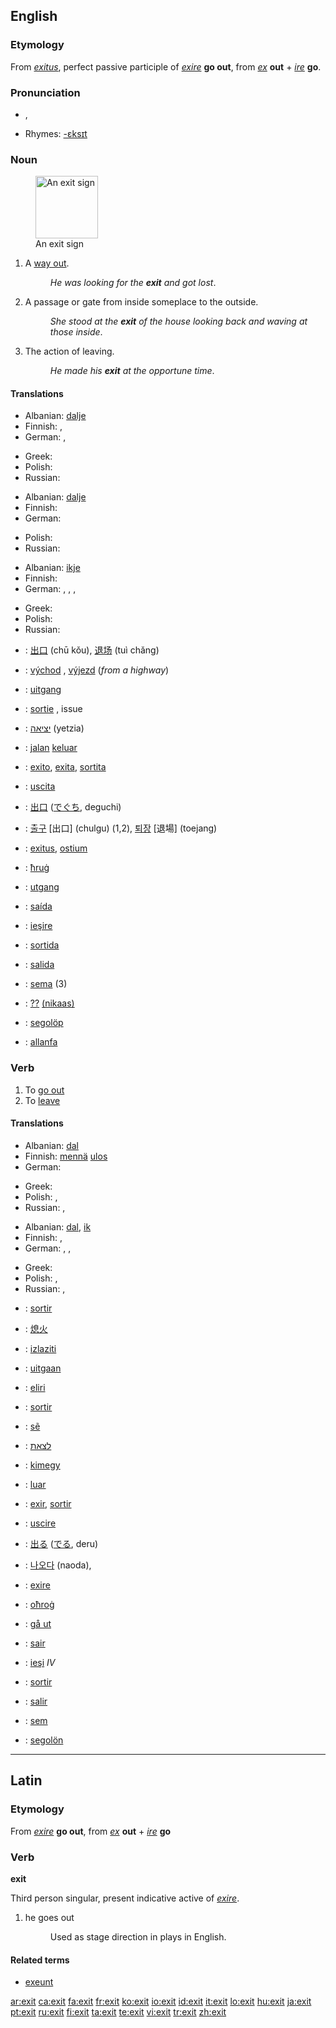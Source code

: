 ==English==

===Etymology===
From {{L.}} ''[[exitus]]'', perfect passive participle of  ''[[exire]]'' '''go out''', from ''[[ex]]'' '''out''' + ''[[ire]]'' '''go'''.

===Pronunciation===
* {{IPA|/ˈɛgzɪt/|/ˈɛksɪt/}}, {{SAMPA|/"EgzIt/|/"EksIt/}}
* Rhymes: [[Rhymes:English:-ɛksɪt|-ɛksɪt]]

===Noun===
{{en-noun}}
[[Image:Exit sign.jpg|100px|thumb|An exit sign]]

# A [[way out]].
#: ''He was looking for the '''exit''' and got lost''.
# A passage or gate from inside someplace to the outside.
#: ''She stood at the '''exit''' of the house looking back and waving at those inside''.
# The action of leaving.
#: ''He made his '''exit''' at the opportune time''.

====Translations====
{{trans-top|way out}}
* Albanian: [[dalje]] {{f}}
* Finnish: {{t|fi|ulospääsy}}, {{t+|fi|uloskäynti}}
* German: {{t+|de|Ausweg|m}}, {{t+|de|Ausfahrt|f}}
{{trans-mid}}
* Greek: {{t|el|έξοδος|f|tr=éxodos|sc=Grek}}
* Polish: {{t+|pl|wyjście|n}}
* Russian: {{t+|ru|выход|m|tr=výχod|sc=Cyrl}}
{{trans-bottom}}

{{trans-top|passage from inside to outside}}
* Albanian: [[dalje]] {{f}}
* Finnish: {{t+|fi|uloskäynti}}
* German: {{t+|de|Ausgang|m}}
{{trans-mid}}
* Polish: {{t+|pl|wyjście|n}}
* Russian: {{t+|ru|выход|m|tr=výχod|sc=Cyrl}}
{{trans-bottom}}

{{trans-top|action of leaving}}
* Albanian: [[ikje]] {{f}}
* Finnish: {{t-|fi|lähtö}}
* German: {{t+|de|Abtritt|m}}, {{t-|de|Austritt|m}}, {{t+|de|Ausstieg|m}}, {{t+|de|Abwanderung|f}}
{{trans-mid}}
* Greek: {{t|el|έξοδος|f|tr=éxodos|sc=Grek}}
* Polish: {{t+|pl|wyjście|n}}
* Russian: {{t+|ru|выход|m|tr=výχod|sc=Cyrl}}
{{trans-bottom}}

{{checktrans-top}}
* {{ttbc|Chinese}}: [[出口]] (chū kǒu), [[退场]] (tuì chǎng)
* {{ttbc|Czech}}: [[východ]] {{m}}, [[výjezd]] {{m}} (''from a highway'')
* {{ttbc|Dutch}}: [[uitgang]]
* {{ttbc|French}}: [[sortie]] {{f}}, issue {{f}}
* {{ttbc|Hebrew}}: [[יציאה]] (yetzia)
* {{ttbc|Indonesian}}: [[jalan]] [[keluar]]
* {{ttbc|Interlingua}}: [[exito]], [[exita]], [[sortita]]
* {{ttbc|Italian}}: [[uscita]] {{f}}
* {{ttbc|Japanese}}: [[出口]] ([[でぐち]], deguchi)
* {{ttbc|Korean}}: [[출구]] [出口] (chulgu) (1,2), [[퇴장]] [退場] (toejang)
* {{ttbc|Latin}}: [[exitus]], [[ostium]]
{{trans-mid}}
* {{ttbc|Maltese}}: [[ħruġ]]
* {{ttbc|Norwegian}}: [[utgang]]
* {{ttbc|Portuguese}}: [[saída]] {{f}}
* {{ttbc|Romanian}}: [[ieşire]] {{f}}
* {{ttbc|Romansch}}: [[sortida]] {{f}}
* {{ttbc|Spanish}}: [[salida]] {{f}}
* {{ttbc|Tupinambá}}: [[sema]] (3)
* {{ttbc|Urdu}}: [[??]] [[(nikaas)]] {{m}}
* {{ttbc|Volapük}}: [[segolöp]]
* {{ttbc|Welsh}}: [[allanfa]] {{f}}
{{trans-bottom}}

===Verb===
{{en-verb}}

# To [[go out]]
# To [[leave]]

====Translations====
{{trans-top|to go out}}
* Albanian: [[dal]]
* Finnish: [[mennä]] [[ulos]]
* German: {{t+|de|ausgehen}}
{{trans-mid}}
* Greek: {{t|el|βγαίνω|tr=vgaíno|sc=Grek}}
* Polish: {{t+|pl|wyjść}}, {{t+|pl|wychodzić}}
* Russian: {{t|ru|выходить|tr=vyχodít'|sc=Cyrl}} {{impf}}, {{t+|ru|выйти|tr=výjti|sc=Cyrl}} {{pf}}
{{trans-bottom}}

{{trans-top|to leave}}
* Albanian: [[dal]], [[ik]]
* Finnish: {{t+|fi|poistua}}, {{t+|fi|lähteä}}
* German: {{t+|de|verschwinden}}, {{t+|de|aussteigen}}, {{t+|de|abgehen}}
{{trans-mid}}
* Greek: {{t|el|φεύγω|tr=févgo|sc=Grek}}
* Polish: {{t+|pl|wyjść}}, {{t+|pl|wychodzić}}
* Russian: {{t|ru|выходить|tr=vyχodít'|sc=Cyrl}} {{impf}}, {{t+|ru|выйти|tr=výjti|sc=Cyrl}} {{pf}}
{{trans-bottom}}

{{checktrans-top}}
* {{ttbc|Catalan}}: [[sortir]]
* {{ttbc|Chinese}}: [[熄火]]
* {{ttbc|Croatian}}: [[izlaziti]]
* {{ttbc|Dutch}}: [[uit]][[gaan]]
* {{ttbc|Esperanto}}: [[el]][[iri]]
* {{ttbc|French}}: [[sortir]]
* {{ttbc|Guarani}}: [[sẽ]]
* {{ttbc|Hebrew}}: [[לצאת]]
* {{ttbc|Hungarian}}: [[ki]][[megy]]
* {{ttbc|Indonesian}}: [[luar]]
* {{ttbc|Interlingua}}: [[exir]], [[sortir]]
* {{ttbc|Italian}}: [[uscire]]
{{trans-mid}}
* {{ttbc|Japanese}}: [[出る]] ([[でる]], deru)
* {{ttbc|Korean}}: [[나오다]] (naoda),
* {{ttbc|Latin}}: [[exire]]
* {{ttbc|Maltese}}: [[oħroġ]]
* {{ttbc|Norwegian}}: [[gå ut]]
* {{ttbc|Portuguese}}: [[sair]]
* {{ttbc|Romanian}}: [[ieşi]] ''IV''
* {{ttbc|Romansch}}: [[sortir]]
* {{ttbc|Spanish}}: [[salir]]
* {{ttbc|Tupinambá}}: [[sem]]
* {{ttbc|Volapük}}: [[segolön]]
{{trans-bottom}}

----

==Latin==

===Etymology===
From ''[[exire]]'' '''go out''', from ''[[ex]]'' '''out''' + ''[[ire]]'' '''go'''

===Verb===
'''exit'''

Third person singular, present indicative active of ''[[exire]]''.

# he goes out
#: Used as stage direction in plays in English.

====Related terms====
* [[exeunt]]

[[ar:exit]]
[[ca:exit]]
[[fa:exit]]
[[fr:exit]]
[[ko:exit]]
[[io:exit]]
[[id:exit]]
[[it:exit]]
[[lo:exit]]
[[hu:exit]]
[[ja:exit]]
[[pt:exit]]
[[ru:exit]]
[[fi:exit]]
[[ta:exit]]
[[te:exit]]
[[vi:exit]]
[[tr:exit]]
[[zh:exit]]